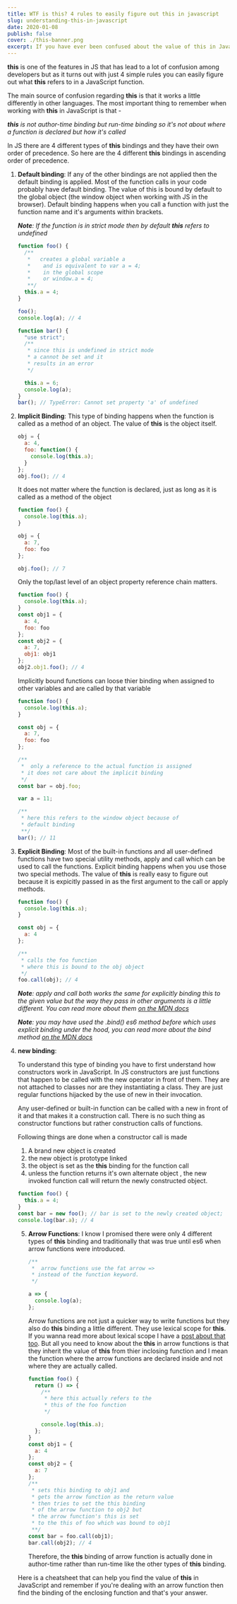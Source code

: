 ```yaml
---
title: WTF is this? 4 rules to easily figure out this in javascript
slug: understanding-this-in-javascript
date: 2020-01-08
publish: false
cover: ./this-banner.png
excerpt: If you have ever been confused about the value of this in Javascript then this guide will help you figure out how you can easily tackle this problem (no pun intended). There's a cheatsheet at the end that can help you quickly figure out the value of this if you wanna skip to that.
---
```


**this** is one of the features in JS that has lead to a lot of confusion among developers but as it turns out with just 4 simple rules you can easily figure out what **this** refers to in a JavaScript function.

The main source of confusion regarding **this** is that it works a little differently in other languages. The most important thing to remember when working with **this** in JavaScript is that -

_**this** is not author-time binding but run-time binding so it's not about where a function is declared but how it's called_

In JS there are 4 different types of **this** bindings and they have their own order of precedence. So here are the 4 different **this** bindings in ascending order of precedence.

1. **Default binding**:
   If any of the other bindings are not applied then the default binding is applied. Most of the function calls in your code probably have default binding. The value of this is bound by default to the global object (the window object when working with JS in the browser). Default binding happens when you call a function with just the function name and it's arguments within brackets.

   _**Note**: If the function is in strict mode then by default **this** refers to undefined_

   ```javascript
   function foo() {
     /**
      *   creates a global variable a
      *    and is equivalent to var a = 4;
      *    in the global scope
      *    or window.a = 4;
      **/
     this.a = 4;
   }

   foo();
   console.log(a); // 4

   function bar() {
     "use strict";
     /**
      * since this is undefined in strict mode
      * a cannot be set and it
      * results in an error
      */

     this.a = 6;
     console.log(a);
   }
   bar(); // TypeError: Cannot set property 'a' of undefined
   ```

2. **Implicit Binding**:
   This type of binding happens when the function is called as a method of an object. The value of **this** is the object itself.

   ```javascript
   obj = {
     a: 4,
     foo: function() {
       console.log(this.a);
     }
   };
   obj.foo(); // 4
   ```

   It does not matter where the function is declared, just as long as it is called as a method of the object

   ```javascript
   function foo() {
     console.log(this.a);
   }

   obj = {
     a: 7,
     foo: foo
   };

   obj.foo(); // 7
   ```

   Only the top/last level of an object property reference chain matters.

   ```javascript
   function foo() {
     console.log(this.a);
   }
   const obj1 = {
     a: 4,
     foo: foo
   };
   const obj2 = {
     a: 7,
     obj1: obj1
   };
   obj2.obj1.foo(); // 4
   ```

   Implicitly bound functions can loose thier binding when assigned to other variables and are called by that variable

   ```javascript
   function foo() {
     console.log(this.a);
   }

   const obj = {
     a: 7,
     foo: foo
   };

   /**
    *  only a reference to the actual function is assigned
    * it does not care about the implicit binding
    */
   const bar = obj.foo;

   var a = 11;

   /**
    * here this refers to the window object because of
    * default binding
    **/
   bar(); // 11
   ```

3. **Explicit Binding**:
   Most of the built-in functions and all user-defined functions have two special utility methods, apply and call which can be used to call the functions. Explicit binding happens when you use those two special methods. The value of **this** is really easy to figure out because it is expicitly passed in as the first argument to the call or apply methods.

   ```javascript
   function foo() {
     console.log(this.a);
   }

   const obj = {
     a: 4
   };

   /**
    * calls the foo function
    * where this is bound to the obj object
    */
   foo.call(obj); // 4
   ```

   _**Note**: apply and call both works the same for explicitly binding this to the given value but the way they pass in other arguments is a little different. You can read more about them [on the MDN docs](https://developer.mozilla.org/en-US/docs/Web/JavaScript/Reference/Global_Objects/Function/apply)_

   _**Note**: you may have used the .bind() es6 method before which uses explicit binding under the hood, you can read more about the bind method [on the MDN docs](https://developer.mozilla.org/en-US/docs/Web/JavaScript/Reference/Global_Objects/Function/bind)_

4. **new binding**:

   To understand this type of binding you have to first understand how constructors work in JavaScript. In JS constructors are just functions that happen to be called with the new operator in front of them. They are not attached to classes nor are they instantiating a class. They are just regular functions hijacked by the use of new in their invocation.

   Any user-defined or built-in function can be called with a new in front of it and that makes it a construction call. There is no such thing as constructor functions but rather construction calls of functions.

   Following things are done when a constructor call is made

   1. A brand new object is created
   2. the new object is prototype linked
   3. the object is set as the **this** binding for the function call
   4. unless the function returns it's own alternate object , the new invoked function call will return the newly constructed object.

   ```javascript
   function foo() {
     this.a = 4;
   }
   const bar = new foo(); // bar is set to the newly created object;
   console.log(bar.a); // 4
   ```

   5. **Arrow Functions**:
      I know I promised there were only 4 different types of **this** binding and traditionally that was true until es6 when arrow functions were introduced.

      ```javascript
      /**
       *  arrow functions use the fat arrow =>
       * instead of the function keyword.
       */

      a => {
        console.log(a);
      };
      ```

      Arrow functions are not just a quicker way to write functions but they also do **this** binding a little different. They use lexical scope for **this**. If you wanna read more about lexical scope I have a [post about that too](https://www.studiodagger.com/lexical-scope-and-closures). But all you need to know about the **this** in arrow functions is that they inherit the value of **this** from thier inclosing function and I mean the function where the arrow functions are declared inside and not where they are actually called.

      ```javascript
      function foo() {
        return () => {
          /**
           * here this actually refers to the
           * this of the foo function
           */

          console.log(this.a);
        };
      }
      const obj1 = {
        a: 4
      };
      const obj2 = {
        a: 7
      };
      /**
       * sets this binding to obj1 and
       * gets the arrow function as the return value
       * then tries to set the this binding
       * of the arrow function to obj2 but
       * the arrow function's this is set
       * to the this of foo which was bound to obj1
       **/
      const bar = foo.call(obj1);
      bar.call(obj2); // 4
      ```

      Therefore, the **this** binding of arrow function is actually done in author-time rather than run-time like the other types of **this** binding.

   Here is a cheatsheet that can help you find the value of **this** in JavaScript and remember if you're dealing with an arrow function then find the binding of the enclosing function and that's your answer.
